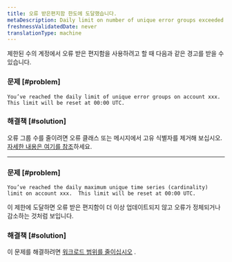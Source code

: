 ```yaml
---
title: 오류 받은편지함 한도에 도달했습니다.
metaDescription: Daily limit on number of unique error groups exceeded
freshnessValidatedDate: never
translationType: machine
---
```


제한된 수의 계정에서 오류 받은 편지함을 사용하려고 할 때 다음과 같은 경고를 받을 수 있습니다.

### 문제 [#problem]

```
You’ve reached the daily limit of unique error groups on account xxx.  This limit will be reset at 00:00 UTC.
```

### 해결책 [#solution]

오류 그룹 수를 줄이려면 오류 클래스 또는 메시지에서 고유 식별자를 제거해 보십시오. [자세한 내용은 여기를 참조](/docs/errors-inbox/errors-inbox/#similar-events)하세요.

* * *

### 문제 [#problem]

```
You’ve reached the daily maximum unique time series (cardinality) limit on account xxx.  This limit will be reset at 00:00 UTC.
```

이 제한에 도달하면 오류 받은 편지함이 더 이상 업데이트되지 않고 오류가 정체되거나 감소하는 것처럼 보입니다.

### 해결책 [#solution]

이 문제를 해결하려면 [워크로드 범위를 줄이십시오](/docs/new-relic-one/use-new-relic-one/workloads/use-workloads/) .